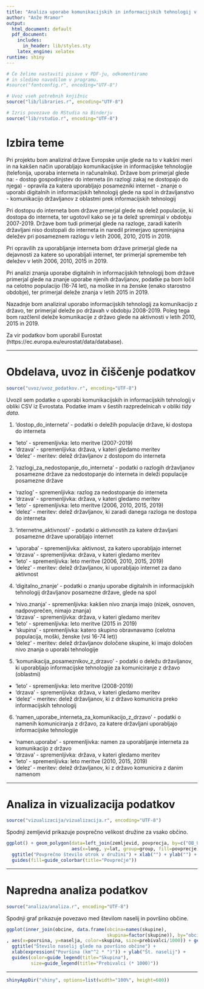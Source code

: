 ```yaml
---
title: "Analiza uporabe komunikacijskih in informacijskih tehnologij v Evropi"
author: "Anže Mramor"
output:
  html_document: default
  pdf_document:
    includes:
      in_header: lib/styles.sty
    latex_engine: xelatex
runtime: shiny
---
```


```r
# Če želimo nastaviti pisave v PDF-ju, odkomentiramo
# in sledimo navodilom v programu.
#source("fontconfig.r", encoding="UTF-8")

# Uvoz vseh potrebnih knjižnic
source("lib/libraries.r", encoding="UTF-8")
```

```r
# Izris povezave do RStudia na Binderju
source("lib/rstudio.r", encoding="UTF-8")
```

# Izbira teme

Pri projektu bom analiziral države Evropske unije glede na to v kakšni meri in na kakšen način uporabljajo  komunikacijske in informacijske tehnologije (telefonija, uporaba interneta in računalnika). Države bom primerjal glede na:
- dostop gospodinjstev do interneta (in razlogi zakaj ne dostopajo do njega)
- opravila za katera uporabljajo posamezniki internet
- znanje o uporabi digitalnih in informacijskih tehnologij glede na spol in državljanstvo
- komunikacijo državljanov z oblastmi prek informacijskih tehnologij

Pri dostopu do interneta bom države prmerjal glede na delež populacije, ki dostopa do interneta, ter ugotovil kako se je ta delež spreminjal v obdobju 2007-2019. Države bom tudi primerjal glede na razloge, zaradi katerih državljani niso dostopali do interneta in naredil primerjavo spreminjajna deležev pri posameznem razlogu v letih 2006, 2010, 2015 in 2019.

Pri opravilih za uporabljanje interneta bom države primerjal glede na dejavnosti za katere so uporabljali internet, ter primerjal spremembe teh deležev v letih 2006, 2010, 2015 in 2019.

Pri analizi znanja uporabe digitalnih in informacijskih tehnologij bom države primerjal glede na znanje uporabe njenih državljanov, podatke pa bom ločil na celotno populacijo (16-74 let), na moške in na ženske (enako starostno obdobje), ter primerjal deleže znanja v letih 2015 in 2019.

Nazadnje bom analiziral uporabo informacijskih tehnologij za komunikacijo z državo, ter primerjal deleže po  državah v obdobju 2008-2019. Poleg tega bom razčlenil deleže komunikacije z državo glede na aktivnosti v letih 2010, 2015 in 2019.

Za vir podatkov bom uporabil Eurostat (https://ec.europa.eu/eurostat/data/database).

***

# Obdelava, uvoz in čiščenje podatkov

```r
source("uvoz/uvoz_podatkov.r", encoding="UTF-8")
```

Uvozil sem podatke o uporabi komunikacijskih in informacijskih tehnologij v obliki CSV iz Evrostata. Podatke imam v šestih razpredelnicah v obliki *tidy data*.

1. 'dostop_do_interneta' - podatki o deležih populacije države, ki dostopa do interneta
  - 'leto' - spremenljivka: leto meritve (2007-2019)
  - 'drzava' - spremenljivka: država, v kateri gledamo meritev
  - 'delez' - meritev: delež državljanov z dostopom do interneta
  
2. 'razlogi_za_nedostopanje_do_interneta' - podatki o razlogih državljanov posamezne države za nedostopanje do interneta in deleži populacije posamezne države
  - 'razlog' - spremenljivka: razlog za nedostopanje do interneta
  - 'drzava' - spremenljivka: država, v kateri gledamo meritev
  - 'leto' - spremenljivka: leto meritve (2006, 2010, 2015, 2019)
  - 'delez' - meritev: delež državljanov, ki zaradi danega razloga ne dostopa do interneta
  
3. 'internetne_aktivnosti' - podatki o aktivnostih za katere državljani posamezne države uporabljajo internet
  - 'uporaba' - spremenljivka: aktivnost, za katero uporabljajo internet
  - 'drzava' - spremenljivka: država, v kateri gledamo meritev
  - 'leto' - spremenljivka: leto meritve (2006, 2010, 2015, 2019)
  - 'delez' - meritev: delež državljanov, ki uporabljajo internet za dano aktivnost
  
4. 'digitalno_znanje' - podatki o znanju uporabe digitalnih in informacijskih tehnologij državljanov posamezne države, glede na spol
  - 'nivo.znanja' - spremenljivka: kakšen nivo znanja imajo (nizek, osnoven, nadpovprečen, nimajo znanja)
  - 'drzava' - spremenljivka: država, v kateri gledamo meritev
  - 'leto' - spremenljivka: leto meritve (2015 in 2019)
  - 'skupina' - spremenljivka: katero skupino obravnavamo (celotna populacija, moški, ženske (vsi 16-74 let))
  - 'delez' - meritev: delež državljanov določene skupine, ki imajo določen nivo znanja o uporabi tehnologije
 
5. 'komunikacija_posameznikov_z_drzavo' - podatki o deležu državljanov, ki uporabljajo informacijske tehnologije za komuniciranje z državo (oblastmi)
  - 'leto' - spremenljivka: leto meritve (2008-2019)
  - 'drzava' - spremenljivka: država, v kateri gledamo meritev
  - 'delez' - meritev: delež državljanov, ki z državo komunicira preko informacijskih tehnologij
 
6. 'namen_uporabe_interneta_za_komunikacijo_z_drzavo' - podatki o namenih komuniciranja z državo, za katere državljani uporabljajo informacijske tehnologije
  - 'namen.uporabe' - spremenljivka: namen za uporabljanje interneta za komunikacijo z državo
  - 'drzava' - spremenljivka: država, v kateri gledamo meritev
  - 'leto' - spremenljivka: leto meritve (2010, 2015, 2019)
  - 'delez' - meritev: delež državljanov, ki z državo komunicira z danim namenom


***

# Analiza in vizualizacija podatkov

```r
source("vizualizacija/vizualizacija.r", encoding="UTF-8")
```

Spodnji zemljevid prikazuje povprečno velikost družine za vsako občino.

```r
ggplot() + geom_polygon(data=left_join(zemljevid, povprecja, by=c("OB_UIME"="obcina")),
                        aes(x=long, y=lat, group=group, fill=povprecje)) +
  ggtitle("Povprečno število otrok v družini") + xlab("") + ylab("") +
  guides(fill=guide_colorbar(title="Povprečje"))
```

***

# Napredna analiza podatkov

```r
source("analiza/analiza.r", encoding="UTF-8")
```

Spodnji graf prikazuje povezavo med številom naselij in površino občine.

```r
ggplot(inner_join(obcine, data.frame(obcina=names(skupine),
                                     skupina=factor(skupine)), by="obcina")
, aes(x=povrsina, y=naselja, color=skupina, size=prebivalci/1000)) + geom_point() +
  ggtitle("Število naselij glede na površino občine") +
  xlab(expression("Površina (km"^2 * ")")) + ylab("Št. naselij") +
  guides(color=guide_legend(title="Skupina"),
         size=guide_legend(title="Prebivalci (* 1000)"))
```

***

```r
shinyAppDir("shiny", options=list(width="100%", height=600))
```
